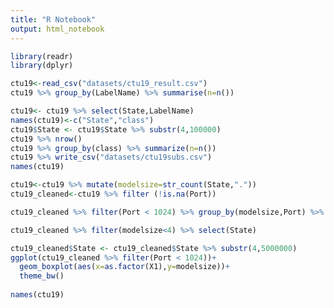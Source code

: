 ```yaml
---
title: "R Notebook"
output: html_notebook
---
```

```r
library(readr)
library(dplyr)
```

```r
ctu19<-read_csv("datasets/ctu19_result.csv")
ctu19 %>% group_by(LabelName) %>% summarise(n=n())
```
```r
ctu19<- ctu19 %>% select(State,LabelName) 
names(ctu19)<-c("State","class")
ctu19$State <- ctu19$State %>% substr(4,100000)
ctu19 %>% nrow()
ctu19 %>% group_by(class) %>% summarize(n=n())
ctu19 %>% write_csv("datasets/ctu19subs.csv")
names(ctu19)
```

```r
ctu19<-ctu19 %>% mutate(modelsize=str_count(State,".")) 
ctu19_cleaned<-ctu19 %>% filter (!is.na(Port))

ctu19_cleaned %>% filter(Port < 1024) %>% group_by(modelsize,Port) %>% summarise(n=n()) %>% ungroup() %>% mutate(total=sum(n)) 

ctu19_cleaned %>% filter(modelsize<4) %>% select(State)

ctu19_cleaned$State <- ctu19_cleaned$State %>% substr(4,5000000)
ggplot(ctu19_cleaned %>% filter(Port < 1024))+
  geom_boxplot(aes(x=as.factor(X1),y=modelsize))+
  theme_bw()
  
names(ctu19)
```

